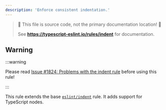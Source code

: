 ```yaml
---
description: 'Enforce consistent indentation.'
---
```



> 🛑 This file is source code, not the primary documentation location! 🛑
>
> See **https://typescript-eslint.io/rules/indent** for documentation.

## Warning

:::warning

Please read [Issue #1824: Problems with the indent rule](https://github.com/typescript-eslint/typescript-eslint/issues/1824) before using this rule!

:::

This rule extends the base [`eslint/indent`](https://eslint.org/docs/rules/indent) rule.
It adds support for TypeScript nodes.
